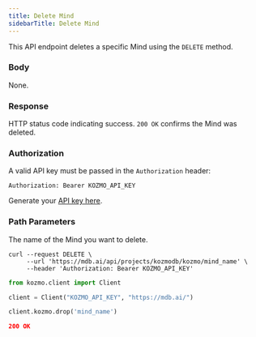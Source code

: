 ```yaml
---
title: Delete Mind
sidebarTitle: Delete Mind
---
```


This API endpoint deletes a specific Mind using the `DELETE` method.

### Body

None.

### Response

<ResponseField name="status" type="string" required>  

HTTP status code indicating success. `200 OK` confirms the Mind was deleted.

</ResponseField>

### Authorization

A valid API key must be passed in the `Authorization` header:

```
Authorization: Bearer KOZMO_API_KEY
```

Generate your [API key here](https://mdb.ai/apiKeys).

### Path Parameters

<ParamField body='mind_name' type='string' required>

The name of the Mind you want to delete.

</ParamField>

<RequestExample>

```shell Shell
curl --request DELETE \
     --url 'https://mdb.ai/api/projects/kozmodb/kozmo/mind_name' \
     --header 'Authorization: Bearer KOZMO_API_KEY'
```

```python Python
from kozmo.client import Client

client = Client("KOZMO_API_KEY", "https://mdb.ai/")

client.kozmo.drop('mind_name')
```

</RequestExample>

<ResponseExample>

```json Response
200 OK
```

</ResponseExample>
